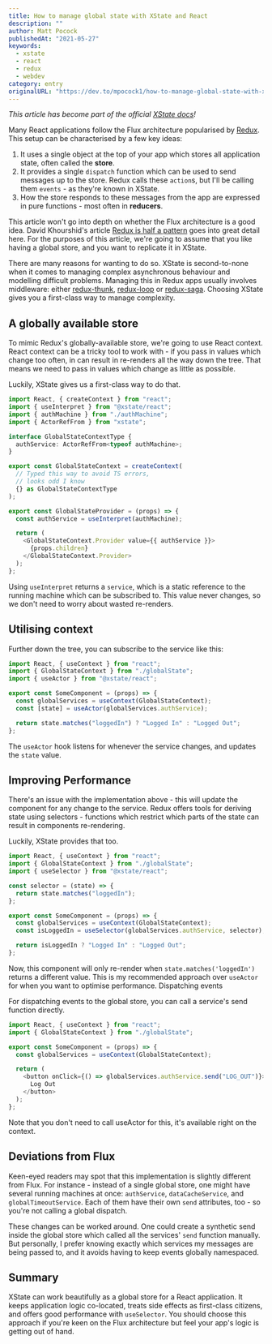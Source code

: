 ```yaml
---
title: How to manage global state with XState and React
description: ""
author: Matt Pocock
publishedAt: "2021-05-27"
keywords:
  - xstate
  - react
  - redux
  - webdev
category: entry
originalURL: "https://dev.to/mpocock1/how-to-manage-global-state-with-xstate-and-react-3if5"
---
```


_This article has become part of the official [XState docs](https://xstate.js.org/docs/recipes/react.html)!_

Many React applications follow the Flux architecture popularised by [Redux](https://redux.js.org/). This setup can be characterised by a few key ideas:

1. It uses a single object at the top of your app which stores all application state, often called the **store**.
2. It provides a single `dispatch` function which can be used to send messages up to the store. Redux calls these `action`s, but I'll be calling them `events` - as they're known in XState.
3. How the store responds to these messages from the app are expressed in pure functions - most often in **reducers**.

This article won't go into depth on whether the Flux architecture is a good idea. David Khourshid's article [Redux is half a pattern](https://dev.to/davidkpiano/redux-is-half-of-a-pattern-1-2-1hd7) goes into great detail here. For the purposes of this article, we're going to assume that you like having a global store, and you want to replicate it in XState.

There are many reasons for wanting to do so. XState is second-to-none when it comes to managing complex asynchronous behaviour and modelling difficult problems. Managing this in Redux apps usually involves middleware: either [redux-thunk](https://github.com/reduxjs/redux-thunk), [redux-loop](https://github.com/redux-loop/redux-loop) or [redux-saga](https://github.com/redux-saga/redux-saga). Choosing XState gives you a first-class way to manage complexity.

## A globally available store

To mimic Redux's globally-available store, we're going to use React context. React context can be a tricky tool to work with - if you pass in values which change too often, in can result in re-renders all the way down the tree. That means we need to pass in values which change as little as possible.

Luckily, XState gives us a first-class way to do that.

```ts
import React, { createContext } from "react";
import { useInterpret } from "@xstate/react";
import { authMachine } from "./authMachine";
import { ActorRefFrom } from "xstate";

interface GlobalStateContextType {
  authService: ActorRefFrom<typeof authMachine>;
}

export const GlobalStateContext = createContext(
  // Typed this way to avoid TS errors,
  // looks odd I know
  {} as GlobalStateContextType
);

export const GlobalStateProvider = (props) => {
  const authService = useInterpret(authMachine);

  return (
    <GlobalStateContext.Provider value={{ authService }}>
      {props.children}
    </GlobalStateContext.Provider>
  );
};
```

Using `useInterpret` returns a `service`, which is a static reference to the running machine which can be subscribed to. This value never changes, so we don't need to worry about wasted re-renders.

## Utilising context

Further down the tree, you can subscribe to the service like this:

```ts
import React, { useContext } from "react";
import { GlobalStateContext } from "./globalState";
import { useActor } from "@xstate/react";

export const SomeComponent = (props) => {
  const globalServices = useContext(GlobalStateContext);
  const [state] = useActor(globalServices.authService);

  return state.matches("loggedIn") ? "Logged In" : "Logged Out";
};
```

The `useActor` hook listens for whenever the service changes, and updates the `state` value.

## Improving Performance

There's an issue with the implementation above - this will update the component for any change to the service. Redux offers tools for deriving state using selectors - functions which restrict which parts of the state can result in components re-rendering.

Luckily, XState provides that too.

```ts
import React, { useContext } from "react";
import { GlobalStateContext } from "./globalState";
import { useSelector } from "@xstate/react";

const selector = (state) => {
  return state.matches("loggedIn");
};

export const SomeComponent = (props) => {
  const globalServices = useContext(GlobalStateContext);
  const isLoggedIn = useSelector(globalServices.authService, selector);

  return isLoggedIn ? "Logged In" : "Logged Out";
};
```

Now, this component will only re-render when `state.matches('loggedIn')` returns a different value. This is my recommended approach over `useActor` for when you want to optimise performance.
Dispatching events

For dispatching events to the global store, you can call a service's send function directly.

```ts
import React, { useContext } from "react";
import { GlobalStateContext } from "./globalState";

export const SomeComponent = (props) => {
  const globalServices = useContext(GlobalStateContext);

  return (
    <button onClick={() => globalServices.authService.send("LOG_OUT")}>
      Log Out
    </button>
  );
};
```

Note that you don't need to call useActor for this, it's available right on the context.

## Deviations from Flux

Keen-eyed readers may spot that this implementation is slightly different from Flux. For instance - instead of a single global store, one might have several running machines at once: `authService`, `dataCacheService`, and `globalTimeoutService`. Each of them have their own `send` attributes, too - so you're not calling a global dispatch.

These changes can be worked around. One could create a synthetic send inside the global store which called all the services' `send` function manually. But personally, I prefer knowing exactly which services my messages are being passed to, and it avoids having to keep events globally namespaced.

## Summary

XState can work beautifully as a global store for a React application. It keeps application logic co-located, treats side effects as first-class citizens, and offers good performance with `useSelector`. You should choose this approach if you're keen on the Flux architecture but feel your app's logic is getting out of hand.
